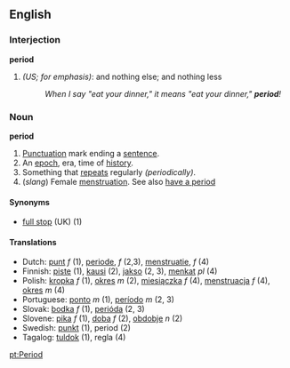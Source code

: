 ==English==

===Interjection===
'''period'''
#''(US; for emphasis)'': and nothing else; and nothing less
#:''When I say "eat your dinner," it means "eat your dinner," '''period'''!''

===Noun===
'''period'''
# [[Punctuation]] mark ending a [[sentence]].  <!-- What languages does this apply to?  All?  Or just most? Should it be ==Interlingual==?  Do Sanskrit, Russian, Japanese, Chinese etc. use this punctuation? -->
# An [[epoch]], era, time of [[history]].
# Something that [[repeats]] regularly ''(periodically)''.
# (''slang'') Female [[menstruation]]. See also [[have a period]]

====Synonyms====
*[[full stop]] (UK) (1)

====Translations====

*Dutch: [[punt]] ''f'' (1), [[periode]], ''f'' (2,3), [[menstruatie]], ''f'' (4)  
*Finnish: [[piste#Finnish|piste]] (1), [[kausi]] (2), [[jakso]] (2, 3), [[menkat]] ''pl'' (4)
*Polish: [[kropka]] ''f'' (1), [[okres]] ''m'' (2), [[miesiączka]] ''f'' (4), [[menstruacja]] ''f'' (4), [[okres]] ''m'' (4)
*Portuguese: [[ponto]] ''m'' (1), [[período]] ''m'' (2, 3)
*Slovak: [[bodka]] ''f'' (1), [[perióda]] (2, 3)
*Slovene: [[pika]] ''f'' (1), [[doba]] ''f'' (2), [[obdobje]] ''n'' (2)
*Swedish: [[punkt]] (1), period (2)
*Tagalog: [[tuldok]] (1), regla (4)

{{Punctuation}}
[[pt:Period]]